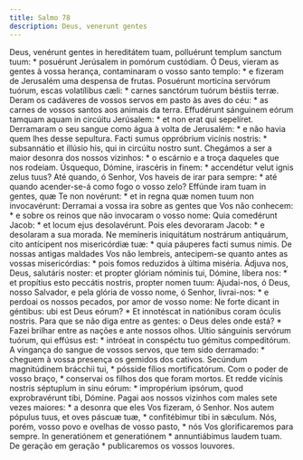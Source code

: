 ```yaml
---
title: Salmo 78
description: Deus, venerunt gentes
---
```


<div class="side-by-side not-content">
  <span>
    Deus, venérunt gentes in hereditátem tuam, polluérunt templum sanctum tuum:
    * posuérunt Jerúsalem in pomórum custódiam.
  </span>
  <span>
    Ó Deus, vieram as gentes à vossa herança, contaminaram o vosso santo templo:
    * e fizeram de Jerusalém uma despensa de frutas.
  </span>
  <span>
    Posuérunt morticína servórum tuórum, escas volatílibus cæli: * carnes
    sanctórum tuórum béstiis terræ.
  </span>
  <span>
    Deram os cadáveres de vossos servos em pasto às aves do céu: * as carnes de
    vossos santos aos animais da terra.
  </span>
  <span>
    Effudérunt sánguinem eórum tamquam aquam in circúitu Jerúsalem: * et non
    erat qui sepelíret.
  </span>
  <span>
    Derramaram o seu sangue como água à volta de Jerusalém: * e não havia quem
    lhes desse sepultura.
  </span>
  <span>
    Facti sumus oppróbrium vicínis nostris: * subsannátio et illúsio his, qui in
    circúitu nostro sunt.
  </span>
  <span>
    Chegámos a ser a maior desonra dos nossos vizinhos: * o escárnio e a troça
    daqueles que nos rodeiam.
  </span>
  <span>
    Úsquequo, Dómine, irascéris in finem: * accendétur velut ignis zelus tuus?
  </span>
  <span>
    Até quando, ó Senhor, Vos haveis de irar para sempre: * até quando
    acender-se-á como fogo o vosso zelo?
  </span>
  <span>
    Effúnde iram tuam in gentes, quæ Te non novérunt: * et in regna quæ nomen
    tuum non invocavérunt:
  </span>
  <span>
    Derramai a vossa ira sobre as gentes que Vos não conhecem: * e sobre os
    reinos que não invocaram o vosso nome:
  </span>
  <span>Quia comedérunt Jacob: * et locum ejus desolavérunt.</span>
  <span>Pois eles devoraram Jacob: * e desolaram a sua morada.</span>
  <span>
    Ne memíneris iniquitátum nostrárum antiquárum, cito antícipent nos
    misericórdiæ tuæ: * quia páuperes facti sumus nimis.
  </span>
  <span>
    De nossas antigas maldades Vos não lembreis, antecipem-se quanto antes as
    vossas misericórdias: * pois fomos reduzidos à última miséria.
  </span>
  <span>
    Ádjuva nos, Deus, salutáris noster: et propter glóriam nóminis tui, Dómine,
    líbera nos: * et propítius esto peccátis nostris, propter nomen tuum:
  </span>
  <span>
    Ajudai-nos, ó Deus, nosso Salvador, e pela glória de vosso nome, ó Senhor,
    livrai-nos: * e perdoai os nossos pecados, por amor de vosso nome:
  </span>
  <span>
    Ne forte dicant in géntibus: ubi est Deus eórum? * Et innotéscat in
    natiónibus coram óculis nostris.
  </span>
  <span>
    Para que se não diga entre as gentes: o Deus deles onde está? * Fazei
    brilhar entre as nações e ante nossos olhos.
  </span>
  <span>
    Ultio sánguinis servórum tuórum, qui effúsus est: * intróeat in conspéctu
    tuo gémitus compeditórum.
  </span>
  <span>
    A vingança do sangue de vossos servos, que tem sido derramado: * cheguem à
    vossa presença os gemidos dos cativos.
  </span>
  <span>
    Secúndum magnitúdinem brácchii tui, * pósside fílios mortificatórum.
  </span>
  <span>
    Com o poder de vosso braço, * conservai os filhos dos que foram mortos.
  </span>
  <span>
    Et redde vicínis nostris séptuplum in sinu eórum: * impropérium ipsórum,
    quod exprobravérunt tibi, Dómine.
  </span>
  <span>
    Pagai aos nossos vizinhos com males sete vezes maiores: * a desonra que eles
    Vos fizeram, ó Senhor.
  </span>
  <span>
    Nos autem pópulus tuus, et oves páscuæ tuæ, * confitébimur tibi in sǽculum.
  </span>
  <span>
    Nós, porém, vosso povo e ovelhas de vosso pasto, * nós Vos glorificaremos
    para sempre.
  </span>
  <span>In generatiónem et generatiónem * annuntiábimus laudem tuam.</span>
  <span>De geração em geração * publicaremos os vossos louvores.</span>
</div>
